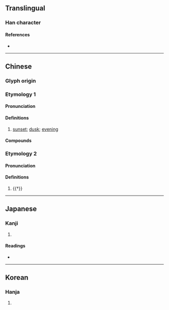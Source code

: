 {{character info}}
==Translingual==

===Han character===
{{Han char|rn=72|rad=日|as=03|sn=7|four=61040|canj=AMJ,XAMJ|ids=⿰日干}}

====References====
* {{Han ref|kx=0490.050|dkj=13751|dj=0851.060|hdz=21486.070|uh=65F0|ud=26096|bh=CAF8|bd=51960}}

----

==Chinese==
{{zh-forms}}

===Glyph origin===
{{Han etym}}

===Etymology 1===

====Pronunciation====
{{zh-pron
|m=gàn
|c=gon3
|mn-t=gang3/gua3
|mn-t_note=gang3 - literary; gua3 - vernacular
|mc=y
|oc=y
|ma=
|cat=n
}}

====Definitions====
{{zh-hanzi}}

# {{lb|zh|literary}} [[sunset]]; [[dusk]]; [[evening]]

====Compounds====
{{zh-der|宵衣旰食|宵旰圖治|宵旰焦勞|宵旰憂勞|宵旰|旰食宵衣|旰食|皓旰|日旰|旰食之勞|日旰忘食}}

===Etymology 2===

====Pronunciation====
{{zh-pron
|m=hàn
|cat=
}}

====Definitions====
{{zh-hanzi}}

# {{†}} {{zh-only|旰旰|[[grand]]; [[splendid]]}}

----

==Japanese==

===Kanji===
{{ja-kanji|grade=|rs=日03}}

# {{rfdef|ja|sort=日03}}

====Readings====
* {{ja-readings|on=[[かん]] (kan)|kun=[[くれる]] (kureru)}}

----

==Korean==

===Hanja===
{{ko-hanja|hangeul=간|eumhun=|rv=gan|mr=kan|y=kan}}

# {{rfdef|ko|sort=日03}}